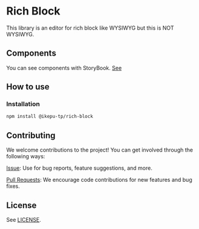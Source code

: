 # Rich Block

This library is an editor for rich block like WYSIWYG but this is NOT WYSIWYG.

## Components

You can see components with StoryBook. [See](https://ikepu-tp.github.io/rich-block/docs)

## How to use

### Installation

```bash
npm install @ikepu-tp/rich-block
```

## Contributing

We welcome contributions to the project! You can get involved through the following ways:

[Issue](https://github.com/ikepu-tp/rich-block/issues): Use for bug reports, feature suggestions, and more.

[Pull Requests](https://github.com/ikepu-tp/rich-block/pulls): We encourage code contributions for new features and bug fixes.

## License

See [LICENSE](./LICENSE).
